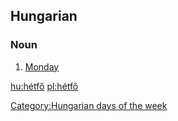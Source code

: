 ==Hungarian==
===Noun===

#[[Monday]]

[[Category:Hungarian days of the week]]

[[hu:hétfő]]
[[pl:hétfő]]